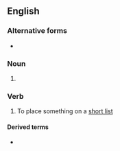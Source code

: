 {{also|short-list|short list}}

==English==

===Alternative forms===
* {{l|en|short-list}}

===Noun===
{{en-noun|head=[[short]]-[[list]]}}

# {{alternative spelling of|short list|lang=en}}

===Verb===
{{en-verb}}

# To place something on a [[short list]]

====Derived terms====
* {{l|en|shortlisted}}